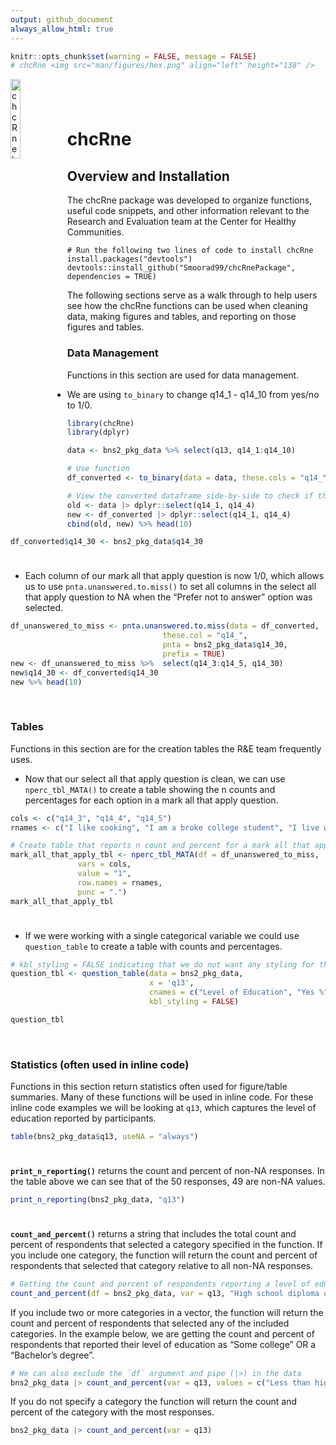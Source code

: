 ```yaml
---
output: github_document
always_allow_html: true
---
```


```r
knitr::opts_chunk$set(warning = FALSE, message = FALSE) 
# chcRne <img src="man/figures/hex.png" align="left" height="138" />
```



<img src="man/figures/hex.png" style="width: 18%; float: left;" alt="chcRne logo">

<hr style="height:40px; visibility:hidden;" />
 
# chcRne

## Overview and Installation

The chcRne package was developed to organize functions, useful code snippets, and other information relevant to the Research and Evaluation team at the Center for Healthy Communities.

```
# Run the following two lines of code to install chcRne
install.packages("devtools") 
devtools::install_github("Smoorad99/chcRnePackage", dependencies = TRUE)
```

<!-- ## Examples -->
The following sections serve as a walk through to help users see how the chcRne functions can be used when cleaning data, making figures and tables, and reporting on those figures and tables.

### Data Management

Functions in this section are used for data management.

- We are using `to_binary` to change q14_1 - q14_10 from yes/no to 1/0.
```r
library(chcRne)
library(dplyr)

data <- bns2_pkg_data %>% select(q13, q14_1:q14_10)

# Use function
df_converted <- to_binary(data = data, these.cols = "q14_", prefix = TRUE, yesno = TRUE)

# View the converted dataframe side-by-side to check if the function worked
old <- data |> dplyr::select(q14_1, q14_4)
new <- df_converted |> dplyr::select(q14_1, q14_4)
cbind(old, new) %>% head(10)

```

```r
df_converted$q14_30 <- bns2_pkg_data$q14_30
```

<br style="line-height: 10px" />

- Each column of our mark all that apply question is now 1/0, which allows us to use `pnta.unanswered.to.miss()` to set all columns in the select all that apply question to NA when the "Prefer not to answer" option was selected.
```r
df_unanswered_to_miss <- pnta.unanswered.to.miss(data = df_converted,
                                  these.col = "q14_",
                                  pnta = bns2_pkg_data$q14_30,
                                  prefix = TRUE)
new <- df_unanswered_to_miss %>%  select(q14_3:q14_5, q14_30)
new$q14_30 <- df_converted$q14_30
new %>% head(10)
```

<br/>

### Tables
Functions in this section are for the creation tables the R&E team frequently uses. 

- Now that our select all that apply question is clean, we can use `nperc_tbl_MATA()` to create a table showing the n counts and percentages for each option in a mark all that apply question.
```r
cols <- c("q14_3", "q14_4", "q14_5")
rnames <- c("I like cooking", "I am a broke college student", "I live with chefs")

# Create table that reports n count and percent for a mark all that apply question
mark_all_that_apply_tbl <- nperc_tbl_MATA(df = df_unanswered_to_miss,
               vars = cols,
               value = "1",
               row.names = rnames,
               punc = ".")
mark_all_that_apply_tbl
```

<br style="line-height: 10px" />

- If we were working with a single categorical variable we could use `question_table` to create a table with counts and percentages.

```r
# kbl_styling = FALSE indicating that we do not want any styling for the table
question_tbl <- question_table(data = bns2_pkg_data, 
                               x = 'q13', 
                               cnames = c("Level of Education", "Yes %"), 
                               kbl_styling = FALSE)

question_tbl
```

<br/>

### Statistics (often used in inline code)
Functions in this section return statistics often used for figure/table summaries. Many of these functions will be used in inline code. For these inline code examples we will be looking at `q13`, which captures the level of education reported by participants.

```r
table(bns2_pkg_data$q13, useNA = "always")
```
<br style="line-height: 10px" />

**`print_n_reporting()`** returns the count and percent of non-NA responses. In the table above we can see that of the 50 responses, 49 are non-NA values. 

```r
print_n_reporting(bns2_pkg_data, "q13")
```
<br style="line-height: 10px" />

**`count_and_percent()`** returns a string that includes the total count and percent of respondents that selected a category specified in the function. If you include one category, the function will return the count and percent of respondents that selected that category relative to all non-NA responses.
```r
# Getting the count and percent of respondents reporting a level of education High school diploma or GED.
count_and_percent(df = bns2_pkg_data, var = q13, "High school diploma or GED")
```

If you include two or more categories in a vector, the function will return the count and percent of respondents that selected any of the included categories. In the example below, we are getting the count and percent of respondents that reported their level of education as "Some college" OR a "Bachelor's degree". 

```r
# We can also exclude the `df` argument and pipe (|>) in the data
bns2_pkg_data |> count_and_percent(var = q13, values = c("Less than high school", "Some college"))
```

If you do not specify a category the function will return the count and percent of the category with the most responses. 

```r
bns2_pkg_data |> count_and_percent(var = q13)
```

